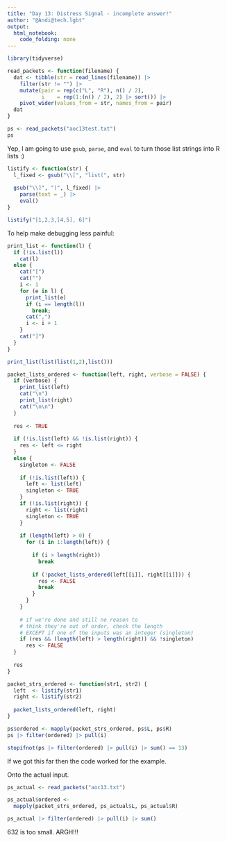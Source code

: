```yaml
---
title: "Day 13: Distress Signal - incomplete answer!"
author: "@Andi@tech.lgbt"
output: 
  html_notebook: 
    code_folding: none
---
```



```r
library(tidyverse)
```


```r
read_packets <- function(filename) {
  dat <- tibble(str = read_lines(filename)) |>
    filter(str != "") |>
    mutate(pair = rep(c("L", "R"), n() / 2),
           i    = rep(1:(n() / 2), 2) |> sort()) |>
    pivot_wider(values_from = str, names_from = pair)
  dat
}
```


```r
ps <- read_packets("aoc13test.txt")
ps
```


Yep, I am going to use `gsub`, `parse`, and `eval` to turn those list strings into R lists :)

```r
listify <- function(str) {
  l_fixed <- gsub("\\[", "list(", str)
  
  gsub("\\]", ")", l_fixed) |>
    parse(text = _) |>
    eval()
}
```

```r
listify("[1,2,3,[4,5], 6]")
```

To help make debugging less painful:

```r
print_list <- function(l) {
  if (!is.list(l))
    cat(l)
  else {
    cat("[")
    cat("")
    i <- 1
    for (e in l) {
      print_list(e)
      if (i == length(l))
        break;
      cat(",")
      i <- i + 1
    }
    cat("]")
  }
}
```

```r
print_list(list(list(1,2),list()))
```

```r
packet_lists_ordered <- function(left, right, verbose = FALSE) {
  if (verbose) {
    print_list(left)
    cat("\n")
    print_list(right)
    cat("\n\n")
  }
  
  res <- TRUE
  
  if (!is.list(left) && !is.list(right)) {
    res <- left <= right
  }
  else {
    singleton <- FALSE
    
    if (!is.list(left)) {
      left <- list(left)
      singleton <- TRUE
    }
    if (!is.list(right)) {
      right <- list(right)
      singleton <- TRUE
    }
    
    if (length(left) > 0) {
      for (i in 1:length(left)) {
        
        if (i > length(right))
          break
        
        if (!packet_lists_ordered(left[[i]], right[[i]])) {
          res <- FALSE
          break
        }
      }
    }
    
    # if we're done and still no reason to
    # think they're out of order, check the length
    # EXCEPT if one of the inputs was an integer (singleton)
    if (res && (length(left) > length(right)) && !singleton)
      res <- FALSE
  }
  
  res
}
```


```r
packet_strs_ordered <- function(str1, str2) {
  left  <- listify(str1)
  right <- listify(str2)
  
  packet_lists_ordered(left, right)
}
```


```r
ps$ordered <- mapply(packet_strs_ordered, ps$L, ps$R)
ps |> filter(ordered) |> pull(i)
```
```r
stopifnot(ps |> filter(ordered) |> pull(i) |> sum() == 13)
```


If we got this far then the code worked for the example.

Onto the actual input.

```r
ps_actual <- read_packets("aoc13.txt")
```

```r
ps_actual$ordered <-
  mapply(packet_strs_ordered, ps_actual$L, ps_actual$R)
```

```r
ps_actual |> filter(ordered) |> pull(i) |> sum()
```

632 is too small. ARGH!!!

